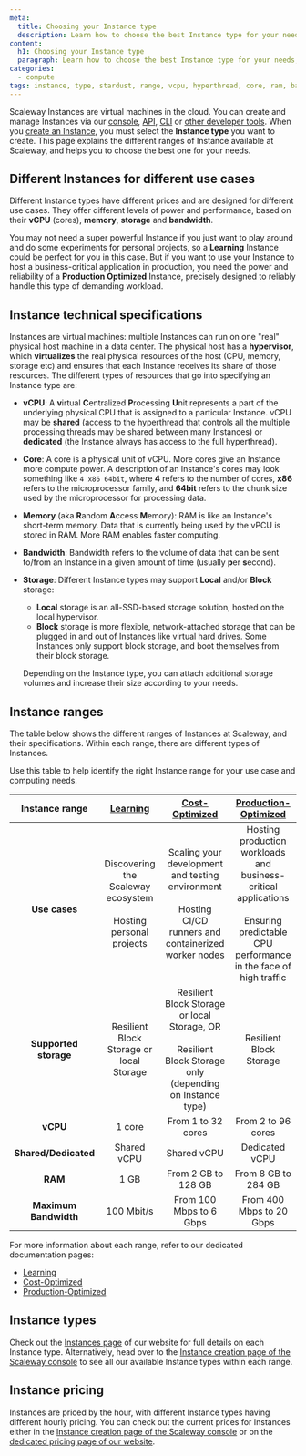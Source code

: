 ```yaml
---
meta:
  title: Choosing your Instance type
  description: Learn how to choose the best Instance type for your needs, whether you're looking to learn and test, launch something into production, or find something optimized for a specific type of workload.
content:
  h1: Choosing your Instance type
  paragraph: Learn how to choose the best Instance type for your needs, whether you're looking to learn and test, launch something into production, or find something optimized for a specific type of workload.
categories: 
  - compute
tags: instance, type, stardust, range, vcpu, hyperthread, core, ram, bandwidth, dedicated, shared, memory, hypervisor, vm, storage, dev1, play2, gp1, pro2, ent1, gpu, arm, learning, development, production, production-optimized, cost-optimized, memory-optimized, storage-optimized
---
```


Scaleway Instances are virtual machines in the cloud. You can create and manage Instances via our [console](https://console.scaleway.com/), [API](https://developers.scaleway.com/en/), [CLI](https://www.scaleway.com/en/cli/) or [other developer tools](https://developers.scaleway.com/en/community-tools/). When you [create an Instance](/compute/instances/how-to/create-an-instance/), you must select the **Instance type** you want to create. This page explains the different ranges of Instance available at Scaleway, and helps you to choose the best one for your needs.

## Different Instances for different use cases

Different Instance types have different prices and are designed for different use cases. They offer different levels of power and performance, based on their **vCPU** (cores), **memory**, **storage** and **bandwidth**. 

You may not need a super powerful Instance if you just want to play around and do some experiments for personal projects, so a **Learning** Instance could be perfect for you in this case. But if you want to use your Instance to host a business-critical application in production, you need the power and reliability of a **Production Optimized** Instance, precisely designed to reliably handle this type of demanding workload.

## Instance technical specifications

Instances are virtual machines: multiple Instances can run on one "real" physical host machine in a data center. The physical host has a **hypervisor**, which **virtualizes** the real physical resources of the host (CPU, memory, storage etc) and ensures that each Instance receives its share of those resources. The different types of resources that go into specifying an Instance type are:

* **vCPU**: A **v**irtual **C**entralized **P**rocessing **U**nit represents a part of the underlying physical CPU that is assigned to a particular Instance. vCPU may be **shared** (access to the hyperthread that controls all the multiple processing threads may be shared between many Instances) or **dedicated** (the Instance always has access to the full hyperthread). 

* **Core**: A core is a physical unit of vCPU. More cores give an Instance more compute power. A description of an Instance's cores may look something like `4 x86 64bit`, where **4** refers to the number of cores, **x86** refers to the microprocessor family, and **64bit** refers to the chunk size used by the microprocessor for processing data.

* **Memory** (aka **R**andom **A**ccess **M**emory): RAM is like an Instance's short-term memory. Data that is currently being used by the vPCU is stored in RAM. More RAM enables faster computing.

* **Bandwidth**: Bandwidth refers to the volume of data that can be sent to/from an Instance in a given amount of time (usually **p**er **s**econd).

* **Storage**: Different Instance types may support **Local** and/or **Block** storage:
    - **Local** storage is an all-SSD-based storage solution, hosted on the local hypervisor. 
    - **Block** storage is more flexible, network-attached storage that can be plugged in and out of Instances like virtual hard drives. Some Instances only support block storage, and boot themselves from their block storage.
    
    Depending on the Instance type, you can attach additional storage volumes and increase their size according to your needs.

## Instance ranges

The table below shows the different ranges of Instances at Scaleway, and their specifications. Within each range, there are different types of Instances.

Use this table to help identify the right Instance range for your use case and computing needs. 

| **Instance range**    	| [Learning](TODO-LINK)                                                                 	| [Cost-Optimized]((TODO-LINK))                                                                                                                    	| [Production-Optimized](TODO-LINK)                                                                                                         	|
|:-----------------------:	|:--------------------------------------------------------------------------:	|:-----------------------------------------------------------------------------------------------------------------------------------:	|:-----------------------------------------------------------------------------------------------------------------------------------------------:|
| <br />**Use cases**     	| Discovering the Scaleway ecosystem <br /><br />Hosting personal projects 	| Scaling your development and testing environment <br /><br />Hosting CI/CD runners and containerized worker nodes                 	| Hosting production workloads and business-critical applications <br /><br />Ensuring predictable CPU performance in the face of high traffic  	|
| **Supported storage** 	| Resilient Block Storage or local Storage                                 	| Resilient Block Storage or local Storage, OR <br /><br />Resilient Block Storage only (depending on Instance type) 	| Resilient Block Storage                                                                                                                       	|
| **vCPU**              	| 1 core                                                                   	| From 1 to 32 cores                                                                                                                	| From 2 to 96 cores                                                                                                                            	|
| **Shared/Dedicated**  	| Shared vCPU                                                              	| Shared vCPU                                                                                                                       	| Dedicated vCPU                                                                                                                                	|
| **RAM**               	| 1 GB                                                                     	| From 2 GB to 128 GB                                                                                                               	| From 8 GB to 284 GB                                                                                                                           	|
| **Maximum Bandwidth** 	| 100 Mbit/s                                                               	| From 100 Mbps to 6 Gbps                                                                                                           	| From 400 Mbps to 20 Gbps                                                                                                                      	|

For more information about each range, refer to our dedicated documentation pages:
- [Learning](TODO-LINK)
- [Cost-Optimized](TODO-LINK)
- [Production-Optimized](TODO-LINK)

## Instance types

Check out the [Instances page](https://www.scaleway.com/en/virtual-instances/) of our website for full details on each Instance type. Alternatively, head over to the [Instance creation page of the Scaleway console](https://console.scaleway.com/instance/servers/create) to see all our available Instance types within each range.

## Instance pricing

Instances are priced by the hour, with different Instance types having different hourly pricing. You can check out the current prices for Instances either in the [Instance creation page of the Scaleway console](https://console.scaleway.com/instance/servers/create) or on the [dedicated pricing page of our website](https://www.scaleway.com/en/pricing/?tags=available).


